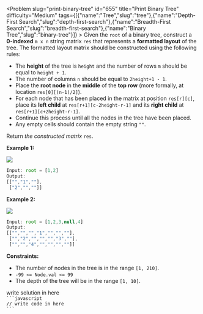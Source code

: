 
<Problem slug="print-binary-tree" id="655" title="Print Binary Tree" difficulty="Medium" tags={[{"name":"Tree","slug":"tree"},{"name":"Depth-First Search","slug":"depth-first-search"},{"name":"Breadth-First Search","slug":"breadth-first-search"},{"name":"Binary Tree","slug":"binary-tree"}]} >
    Given the `root` of a binary tree, construct a **0-indexed** `m x n` string matrix `res` that represents a **formatted layout** of the tree. The formatted layout matrix should be constructed using the following rules:

*   The **height** of the tree is `height` and the number of rows `m` should be equal to `height + 1`.
*   The number of columns `n` should be equal to `2height+1 - 1`.
*   Place the **root node** in the **middle** of the **top row** (more formally, at location `res[0][(n-1)/2]`).
*   For each node that has been placed in the matrix at position `res[r][c]`, place its **left child** at `res[r+1][c-2height-r-1]` and its **right child** at `res[r+1][c+2height-r-1]`.
*   Continue this process until all the nodes in the tree have been placed.
*   Any empty cells should contain the empty string `""`.

Return _the constructed matrix_ `res`.

**Example 1:**

![](https://assets.leetcode.com/uploads/2021/05/03/print1-tree.jpg)
```javascript 
Input: root = [1,2]
Output: 
[["","1",""],
 ["2","",""]]
```

**Example 2:**

![](https://assets.leetcode.com/uploads/2021/05/03/print2-tree.jpg)
```javascript 
Input: root = [1,2,3,null,4]
Output: 
[["","","","1","","",""],
 ["","2","","","","3",""],
 ["","","4","","","",""]]
```

**Constraints:**

*   The number of nodes in the tree is in the range `[1, 210]`.
*   `-99 <= Node.val <= 99`
*   The depth of the tree will be in the range `[1, 10]`.
</Problem >

<Solution>
write solution in here
</Solution>

<Code>
```javascript
// write code in here
```
</Code>

<Similar data={[]} />
